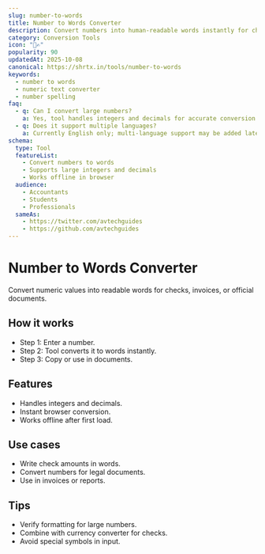 ```yaml
---
slug: number-to-words
title: Number to Words Converter
description: Convert numbers into human-readable words instantly for checks, invoices, or documents.
category: Conversion Tools
icon: "🔢✍️"
popularity: 90
updatedAt: 2025-10-08
canonical: https://shrtx.in/tools/number-to-words
keywords:
  - number to words
  - numeric text converter
  - number spelling
faq:
  - q: Can I convert large numbers?
    a: Yes, tool handles integers and decimals for accurate conversion.
  - q: Does it support multiple languages?
    a: Currently English only; multi-language support may be added later.
schema:
  type: Tool
  featureList:
    - Convert numbers to words
    - Supports large integers and decimals
    - Works offline in browser
  audience:
    - Accountants
    - Students
    - Professionals
  sameAs:
    - https://twitter.com/avtechguides
    - https://github.com/avtechguides
---
```



# Number to Words Converter

Convert numeric values into readable words for checks, invoices, or official documents.

<NumberToWords client:only="react"/>

## How it works

- Step 1: Enter a number.
- Step 2: Tool converts it to words instantly.
- Step 3: Copy or use in documents.

## Features

- Handles integers and decimals.
- Instant browser conversion.
- Works offline after first load.

## Use cases

- Write check amounts in words.
- Convert numbers for legal documents.
- Use in invoices or reports.

## Tips

- Verify formatting for large numbers.
- Combine with currency converter for checks.
- Avoid special symbols in input.
